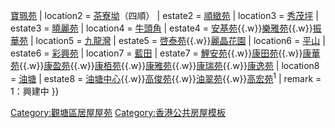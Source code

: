 {{香港居屋屋苑
| district = 觀塘區
| location1 = [[觀塘]]
| estate1 = [[祥和苑]]{{.w}}[[寶珮苑]]
| location2 = [[茶寮坳]]（四順）
| estate2 = [[順緻苑]]
| location3 = [[秀茂坪]]
| estate3 = [[曉麗苑]]
| location4 = [[牛頭角]]
| estate4 = [[安基苑]]{{.w}}[[樂雅苑]]{{.w}}[[振華苑]]
| location5 = [[九龍灣]]
| estate5 = [[啟業邨|啓泰苑]]{{.w}}[[麗晶花園]]
| location6 = [[平山 (香港)|平山]]
| estate6 = [[彩興苑]]
| location7 = [[藍田 (香港)|藍田]]
| estate7 = [[鯉安苑]]{{.w}}[[康田苑]]{{.w}}[[康華苑]]{{.w}}[[康盈苑]]{{.w}}[[康栢苑]]{{.w}}[[康雅苑]]{{.w}}[[康瑞苑]]{{.w}}[[康逸苑]]
| location8 = [[油塘]]
| estate8 = [[油塘中心]]{{.w}}[[高俊苑]]{{.w}}[[油翠苑]]{{.w}}[[高宏苑]]<sup>1</sup>
| remark = 1：興建中
}}<includeonly>[[Category:觀塘區居屋屋苑]]</includeonly><noinclude>[[Category:香港公共房屋模板]]</noinclude>